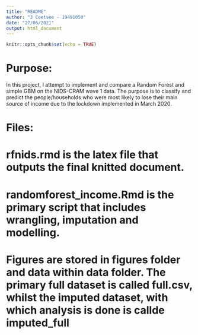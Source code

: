 ```yaml
---
title: "README"
author: "J Coetsee - 19491050"
date: "27/06/2021"
output: html_document
---
```


```r
knitr::opts_chunk$set(echo = TRUE)
```

# Purpose:

In this project, I attempt to implement and compare a Random Forest and simple GBM on the NIDS-CRAM wave 1 data. The purpose is to classify and predict the people/households who were most likely to lose their main source of income due to the lockdown implemented in March 2020. 

# Files:

# rfnids.rmd is the latex file that outputs the final knitted document.

# randomforest_income.Rmd is the primary script that includes wrangling, imputation and modelling.

# Figures are stored in figures folder and data within data folder. The primary full dataset is called full.csv, whilst the imputed dataset, with which analysis is done is callde imputed_full 
